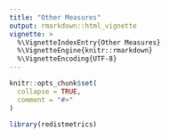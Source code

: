 ```yaml
---
title: "Other Measures"
output: rmarkdown::html_vignette
vignette: >
  %\VignetteIndexEntry{Other Measures}
  %\VignetteEngine{knitr::rmarkdown}
  %\VignetteEncoding{UTF-8}
---
```


```r
knitr::opts_chunk$set(
  collapse = TRUE,
  comment = "#>"
)
```

```r
library(redistmetrics)
```

